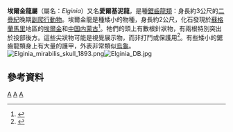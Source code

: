 {{Automatic taxobox
| taxon = Elginia
| authority = 
| status = fossil
| fossil_range =  {{fossilrange|254|252}}[[二疊紀|二疊紀]]晚期
| image = Elginia_BW.jpg
| image_caption = 
| type_species = '''''Elginia mirabilis'''''
| type_species_authority = E.T. Newton, 1893
| subdivision_ranks = 其他物种
| subdivision = 
*'''吴氏埃尔金龙 ''Elginia wuyongae''''', <small>Liu & Bever, 2018</small>
}}

'''埃爾金龍屬'''（屬名：''Elginia''）又名'''愛爾基泥龍'''，是種[[鋸齒龍類|鋸齒龍類]]：身長約3公尺的[[二疊紀|二疊紀]]晚期[[副爬行動物|副爬行動物]]。埃爾金龍是種矮小的物種，身長約2公尺，化石發現於[[蘇格蘭|蘇格蘭]][[馬里_(蘇格蘭行政區)|馬里]]地區的[[埃爾金|埃爾金]]和[[中国|中国]][[内蒙古|内蒙古]]<ref>{{Cite web|title=中国发现埃尔金龙（Elginia）----古脊椎动物与古人类研究所|url=http://www.ivpp.ac.cn/xwdt/kyjz/201811/t20181103_5155533.html|accessdate=2020-03-11|work=www.ivpp.ac.cn}}</ref>。牠們的頭上有數根針狀物，有兩根特別突出於投部後方。這些尖狀物可能是視覺展示物，而非打鬥或保護用<ref name=EoDP>{{cite book |editor=Palmer, D.|year=1999 |title= The Marshall Illustrated Encyclopedia of Dinosaurs and Prehistoric Animals|publisher= Marshall Editions|location=London|page= 64|isbn= 1-84028-152-9}}</ref>。有些矮小的鋸齒龍類身上有大量的護甲，外表非常類似[[烏龜|烏龜]]。
[[Image:Elginia_mirabilis_skull_1893.png|thumb]][[File:Elginia_DB.jpg|thumb]]

==參考資料==
{{reflist}}
{{副爬行動物|Pareiasauromorpha}}
{{Taxonbar|from=Q939481}}

[[Category:前稜蜥形目|A]]
[[Category:二疊紀爬行動物|A]]
[[Category:鋸齒龍科|A]]

{{Paleo-reptile-stub}}